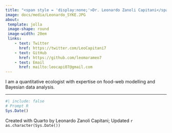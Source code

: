 ```yaml
---
title: "<span style = 'display:none;'>Dr. Leonardo Zanoli Capitani</span>"
image: docs/media/Leonardo_SYKE.JPG
about: 
 template: jolla
 image-shape: round
 image-width: 20em
 links:
    - text: Twitter
      href: https://twitter.com/LeoCapitani7
    - text: GitHub
      href: https://github.com/leomarameo7
    - text: Email
      href: mailto:leocapi07@gmail.com
---
```


I am a quantitative ecologist with expertise on food-web modelling and Bayesian data analysis.

------------------------------------------------------------------------

```r
#| include: false
# Prompt R
Sys.Date()
```

Created with Quarto by Leonardo Zanoli Capitani; Updated `r as.character(Sys.Date())`
